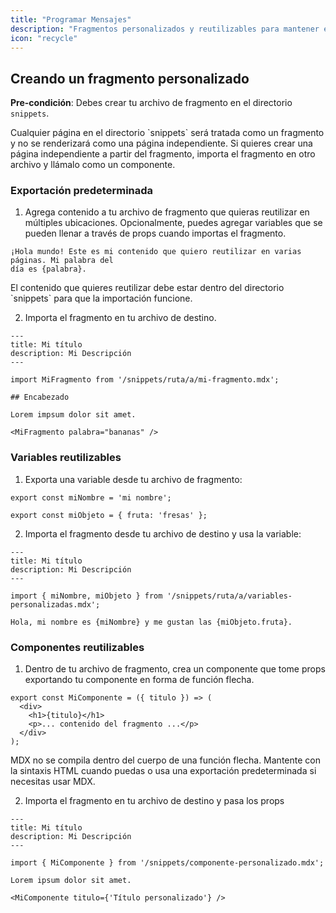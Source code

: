 ```yaml
---
title: "Programar Mensajes"
description: "Fragmentos personalizados y reutilizables para mantener el contenido sincronizado"
icon: "recycle"
---
```



<SnippetIntro />

## Creando un fragmento personalizado

**Pre-condición**: Debes crear tu archivo de fragmento en el directorio `snippets`.

<Note>
  Cualquier página en el directorio `snippets` será tratada como un fragmento y no
  se renderizará como una página independiente. Si quieres crear una página independiente
  a partir del fragmento, importa el fragmento en otro archivo y llámalo como un
  componente.
</Note>

### Exportación predeterminada

1. Agrega contenido a tu archivo de fragmento que quieras reutilizar en múltiples
   ubicaciones. Opcionalmente, puedes agregar variables que se pueden llenar a través de props
   cuando importas el fragmento.

```mdx snippets/mi-fragmento.mdx
¡Hola mundo! Este es mi contenido que quiero reutilizar en varias páginas. Mi palabra del
día es {palabra}.
```

<Warning>
  El contenido que quieres reutilizar debe estar dentro del directorio `snippets`
  para que la importación funcione.
</Warning>

2. Importa el fragmento en tu archivo de destino.

```mdx archivo-destino.mdx
---
title: Mi título
description: Mi Descripción
---

import MiFragmento from '/snippets/ruta/a/mi-fragmento.mdx';

## Encabezado

Lorem impsum dolor sit amet.

<MiFragmento palabra="bananas" />
```

### Variables reutilizables

1. Exporta una variable desde tu archivo de fragmento:

```mdx snippets/ruta/a/variables-personalizadas.mdx
export const miNombre = 'mi nombre';

export const miObjeto = { fruta: 'fresas' };
```

2. Importa el fragmento desde tu archivo de destino y usa la variable:

```mdx archivo-destino.mdx
---
title: Mi título
description: Mi Descripción
---

import { miNombre, miObjeto } from '/snippets/ruta/a/variables-personalizadas.mdx';

Hola, mi nombre es {miNombre} y me gustan las {miObjeto.fruta}.
```

### Componentes reutilizables

1. Dentro de tu archivo de fragmento, crea un componente que tome props exportando
   tu componente en forma de función flecha.

```mdx snippets/componente-personalizado.mdx
export const MiComponente = ({ titulo }) => (
  <div>
    <h1>{titulo}</h1>
    <p>... contenido del fragmento ...</p>
  </div>
);
```

<Warning>
  MDX no se compila dentro del cuerpo de una función flecha. Mantente con la sintaxis HTML
  cuando puedas o usa una exportación predeterminada si necesitas usar MDX.
</Warning>

2. Importa el fragmento en tu archivo de destino y pasa los props

```mdx archivo-destino.mdx
---
title: Mi título
description: Mi Descripción
---

import { MiComponente } from '/snippets/componente-personalizado.mdx';

Lorem ipsum dolor sit amet.

<MiComponente titulo={'Título personalizado'} />
```